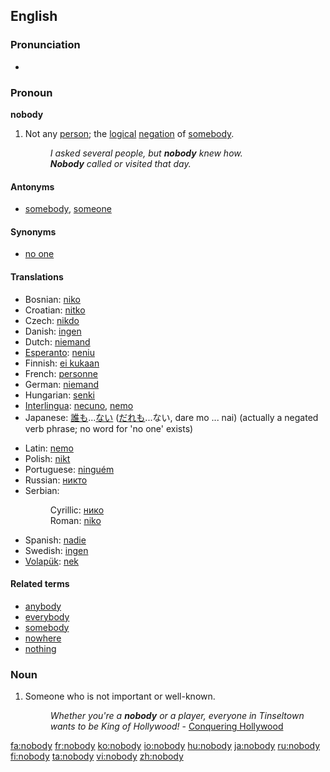 ==English==

===Pronunciation===
*{{audio|en-us-nobody.ogg|Audio (US)}}

===Pronoun===
'''nobody'''

# Not any [[person]]; the [[logical]] [[negation]] of [[somebody]].
#:''I asked several people, but '''nobody''' knew how.''
#:'''''Nobody''' called or visited that day.''

====Antonyms====
*[[somebody]], [[someone]]

====Synonyms====
*[[no one]]

====Translations====
{{top}}
*Bosnian: [[niko#Bosnian|niko]]
*Croatian: [[nitko#Croatian|nitko]]
*Czech: [[nikdo]]
*Danish: [[ingen]]
*Dutch: [[niemand]]
*[[Esperanto]]: [[neniu]]
*Finnish: [[ei kukaan]]
*French: [[personne]]
*German: [[niemand]]
*Hungarian: [[senki]]
*[[Interlingua]]: [[necuno]], [[nemo]]
*Japanese: [[誰も]]...[[ない]] ([[だれも]]...ない, dare mo ... nai) (actually a negated verb phrase; no word for 'no one' exists)
{{mid}}
*Latin: [[nemo]]
*Polish: [[nikt]]
*Portuguese: [[ninguém]]
*Russian: [[никто]]
*Serbian:
*:Cyrillic: [[нико#Serbian|нико]]
*:Roman: [[niko#Serbian|niko]]
*Spanish: [[nadie]]
*Swedish: [[ingen]]
*[[Volapük]]: [[nek]]
{{bottom}}

====Related terms====
*[[anybody]]
*[[everybody]]
*[[somebody]]
*[[nowhere]]
*[[nothing]]

===Noun===
{{en-noun-reg-y|nobod|y}}

# Someone who is not important or well-known.
#: ''Whether you're a '''nobody''' or a player, everyone in Tinseltown wants to be King of Hollywood!'' - [http://www.conqueringhollywood.com/ Conquering Hollywood]

[[fa:nobody]]
[[fr:nobody]]
[[ko:nobody]]
[[io:nobody]]
[[hu:nobody]]
[[ja:nobody]]
[[ru:nobody]]
[[fi:nobody]]
[[ta:nobody]]
[[vi:nobody]]
[[zh:nobody]]